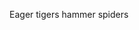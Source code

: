 Eag<span className='highlight'>er</span> tig<span className='highlight'>er</span>s hamm<span className='highlight'>er</span> spid<span className='highlight'>er</span>s
